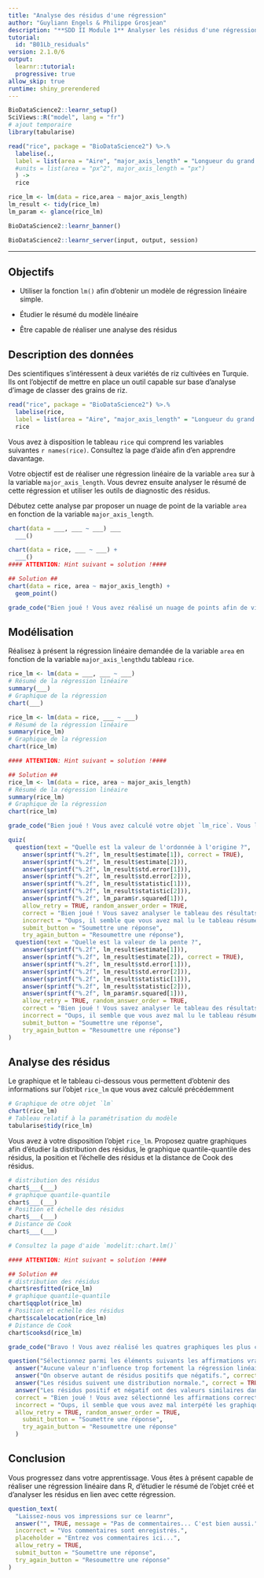 ```yaml
---
title: "Analyse des résidus d'une régression"
author: "Guyliann Engels & Philippe Grosjean"
description: "**SDD II Module 1** Analyser les résidus d'une régression linéaire simple."
tutorial:
  id: "B01Lb_residuals"
version: 2.1.0/6
output:
  learnr::tutorial:
  progressive: true
allow_skip: true
runtime: shiny_prerendered
---
```


```r
BioDataScience2::learnr_setup()
SciViews::R("model", lang = "fr")
# ajout temporaire
library(tabularise)

read("rice", package = "BioDataScience2") %>.%
  labelise(.,
  label = list(area = "Aire", "major_axis_length" = "Longueur du grand axe")#,
  #units = list(area = "px^2", major_axis_length = "px")
  ) ->
  rice

rice_lm <- lm(data = rice,area ~ major_axis_length) 
lm_result <- tidy(rice_lm)
lm_param <- glance(rice_lm)
```

```r
BioDataScience2::learnr_banner()
```

```r
BioDataScience2::learnr_server(input, output, session)
```

------------------------------------------------------------------------

## Objectifs

-   Utiliser la fonction `lm()` afin d'obtenir un modèle de régression linéaire simple.

-   Étudier le résumé du modèle linéaire

-   Être capable de réaliser une analyse des résidus

## Description des données

Des scientifiques s'intéressent à deux variétés de riz cultivées en Turquie. Ils ont l'objectif de mettre en place un outil capable sur base d'analyse d'image de classer des grains de riz.

```r
read("rice", package = "BioDataScience2") %>.%
  labelise(rice,
  label = list(area = "Aire", "major_axis_length" = "Longueur du grand axe")) ->
  rice
```

Vous avez à disposition le tableau `rice` qui comprend les variables suivantes `r names(rice)`. Consultez la page d'aide afin d'en apprendre davantage.

Votre objectif est de réaliser une régression linéaire de la variable `area` sur à la variable `major_axis_length`. Vous devrez ensuite analyser le résumé de cette régression et utiliser les outils de diagnostic des résidus.

Débutez cette analyse par proposer un nuage de point de la variable `area` en fonction de la variable `major_axis_length`.

```r
chart(data = ___, ___ ~ ___) ___
  ___()
```

```r
chart(data = rice, ___ ~ ___) +
  ___()
#### ATTENTION: Hint suivant = solution !####
```

```r
## Solution ##
chart(data = rice, area ~ major_axis_length) +
  geom_point()
```

```r
grade_code("Bien joué ! Vous avez réalisé un nuage de points afin de visualiser vos données avant de modéliser. C'est une bonne habitude à prendre.")
```

## Modélisation

Réalisez à présent la régression linéaire demandée de la variable `area` en fonction de la variable `major_axis_length`du tableau `rice`.

```r
rice_lm <- lm(data = ___, ___ ~ ___) 
# Résumé de la régression linéaire
summary(___)
# Graphique de la régression
chart(___)
```

```r
rice_lm <- lm(data = rice, ___ ~ ___) 
# Résumé de la régression linéaire
summary(rice_lm)
# Graphique de la régression
chart(rice_lm)

#### ATTENTION: Hint suivant = solution !####
```

```r
## Solution ##
rice_lm <- lm(data = rice, area ~ major_axis_length) 
# Résumé de la régression linéaire
summary(rice_lm)
# Graphique de la régression
chart(rice_lm)
```

```r
grade_code("Bien joué ! Vous avez calculé votre objet `lm_rice`. Vous l'avez résumé et représenté graphiquement.")
```

```r
quiz(
  question(text = "Quelle est la valeur de l'ordonnée à l'origine ?",
    answer(sprintf("%.2f", lm_result$estimate[1]), correct = TRUE),
    answer(sprintf("%.2f", lm_result$estimate[2])),
    answer(sprintf("%.2f", lm_result$std.error[1])),
    answer(sprintf("%.2f", lm_result$std.error[2])),
    answer(sprintf("%.2f", lm_result$statistic[1])),
    answer(sprintf("%.2f", lm_result$statistic[2])),
    answer(sprintf("%.2f", lm_param$r.squared[1])),
    allow_retry = TRUE, random_answer_order = TRUE,
    correct = "Bien joué ! Vous savez analyser le tableau des résultats.",
    incorrect = "Oups, il semble que vous avez mal lu le tableau résumé de la régression linéaire.",
    submit_button = "Soumettre une réponse", 
    try_again_button = "Resoumettre une réponse"),
  question(text = "Quelle est la valeur de la pente ?",
    answer(sprintf("%.2f", lm_result$estimate[1])),
    answer(sprintf("%.2f", lm_result$estimate[2]), correct = TRUE),
    answer(sprintf("%.2f", lm_result$std.error[1])),
    answer(sprintf("%.2f", lm_result$std.error[2])),
    answer(sprintf("%.2f", lm_result$statistic[1])),
    answer(sprintf("%.2f", lm_result$statistic[2])),
    answer(sprintf("%.2f", lm_param$r.squared[1])),
    allow_retry = TRUE, random_answer_order = TRUE,
    correct = "Bien joué ! Vous savez analyser le tableau des résultats.",
    incorrect = "Oups, il semble que vous avez mal lu le tableau résumé de la régression linéaire.",
    submit_button = "Soumettre une réponse", 
    try_again_button = "Resoumettre une réponse")
)
```

## Analyse des résidus

Le graphique et le tableau ci-dessous vous permettent d'obtenir des informations sur l'objet `rice_lm` que vous avez calculé précédemment

```r
# Graphique de otre objet `lm`
chart(rice_lm)
# Tableau relatif à la paramétrisation du modèle
tabularise$tidy(rice_lm)
```

Vous avez à votre disposition l'objet `rice_lm`. Proposez quatre graphiques afin d'étudier la distribution des résidus, le graphique quantile-quantile des résidus, la position et l'échelle des résidus et la distance de Cook des résidus.

```r
# distribution des résidus
chart$___(___)
# graphique quantile-quantile
chart$___(___)
# Position et échelle des résidus
chart$___(___)
# Distance de Cook
chart$___(___)
```

```r
# Consultez la page d'aide `modelit::chart.lm()`

#### ATTENTION: Hint suivant = solution !####
```

```r
## Solution ##
# distribution des résidus
chart$resfitted(rice_lm)
# graphique quantile-quantile
chart$qqplot(rice_lm)
# Position et echelle des résidus
chart$scalelocation(rice_lm)
# Distance de Cook
chart$cooksd(rice_lm)
```

```r
grade_code("Bravo ! Vous avez réalisé les quatres graphiques les plus courants de l'analyse des résidus. Saurez-vous à présent répondre à la question suivante.")
```

```r
question("Sélectionnez parmi les éléments suivants les affirmations vraies.",
  answer("Aucune valeur n'influence trop fortement la régression linéaire.", correct = TRUE, message = "La régression linéaire est très influencée par les valeurs extrêmes. La distance de cook est parfaite pour étudier ces valeurs extrêmes."),
  answer("On observe autant de résidus positifs que négatifs.", correct = TRUE, message = "La distribution des résidus montre permet d'observer qu'il y a autant de résidus positifs que négatifs. La répartition des résidus est homogène tout le long de l'axe X (les valeurs prédites)."),
  answer("Les résidus suivent une distribution normale.", correct = TRUE, message = "Le graphique quantile-quantile permet d'étudier la distribution normale. On observe que les résidus les plus faible et les plus élévé s'éloigne de la droite. Il serait intéressant de tenter des transformations mathématique sur les variables pour rendre la distribution des résidus noramle."),
  answer("Les résidus positif et négatif ont des valeurs similaires dans l'absolu.", correct = TRUE, message = "La position et l'échelle des résidus permet dd superposer les résidus positifs et négatifs. On peut observer que la courbe bleue est presque horizontale."),
  correct = "Bien joué ! Vous avez sélectionné les affirmations correctes.",
  incorrect = "Oups, il semble que vous avez mal interpété les graphiques ci-dessus. C'est très complexe d'étudier les graphiques de diagnostic.",
  allow_retry = TRUE, random_answer_order = TRUE,
    submit_button = "Soumettre une réponse", 
    try_again_button = "Resoumettre une réponse"
  )
```

## Conclusion

Vous progressez dans votre apprentissage. Vous êtes à présent capable de réaliser une régression linéaire dans R, d'étudier le résumé de l'objet créé et d'analyser les résidus en lien avec cette régression.

```r
question_text(
  "Laissez-nous vos impressions sur ce learnr",
  answer("", TRUE, message = "Pas de commentaires... C'est bien aussi."),
  incorrect = "Vos commentaires sont enregistrés.",
  placeholder = "Entrez vos commentaires ici...",
  allow_retry = TRUE,
  submit_button = "Soumettre une réponse", 
  try_again_button = "Resoumettre une réponse"
)
```
